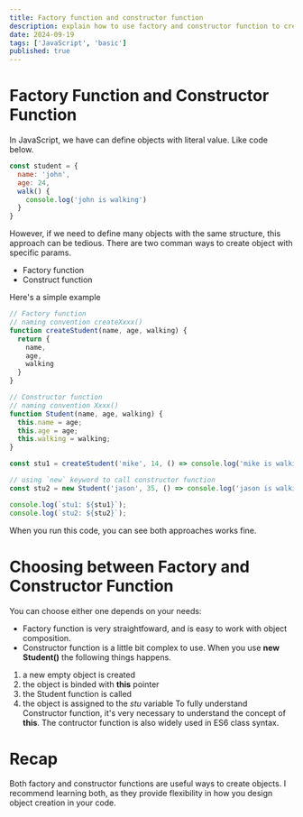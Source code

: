 ```yaml
---
title: Factory function and constructor function
description: explain how to use factory and constructor function to create a object will parameters.
date: 2024-09-19
tags: ['JavaScript', 'basic']
published: true
---
```


# Factory Function and Constructor Function

In JavaScript, we have can define objects with literal value.
Like code below.

```js
const student = {
  name: 'john',
  age: 24,
  walk() {
    console.log('john is walking')
  }
}
```

However, if we need to define many objects with the same structure, this approach can be tedious.
There are two comman ways to create object with specific params.
+ Factory function
+ Construct function

Here's a simple example

```js
// Factory function
// naming convention createXxxx()
function createStudent(name, age, walking) {
  return {
    name,
    age,
    walking
  } 
}

// Constructor function
// naming convention Xxxx()
function Student(name, age, walking) {
  this.name = age;
  this.age = age;
  this.walking = walking;
}

const stu1 = createStudent('mike', 14, () => console.log('mike is walking'));

// using `new` keyword to call constructor function 
const stu2 = new Student('jason', 35, () => console.log('jason is walking'));

console.log(`stu1: ${stu1}`);
console.log(`stu2: ${stu2}`);
```

When you run this code, you can see both approaches works fine.

# Choosing between Factory and Constructor Function

You can choose either one depends on your needs:
+ Factory function is very straightfoward, and is easy to work with object composition.
+ Constructor function is a little bit complex to use. When you use **new Student()** the following things happens.
1. a new empty object is created
2. the object is binded with **this** pointer
3. the Student function is called 
4. the object is assigned to the *stu* variable
To fully understand Constructor function, it's very necessary to understand the concept of **this**.
The contructor function is also widely used in ES6 class syntax.

# Recap
Both factory and constructor functions are useful ways to create objects. I recommend learning both, as they provide flexibility in how you design object creation in your code.